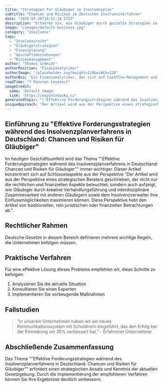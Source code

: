 ```yaml
---
title: "Strategien für Gläubiger im Insolvenzplan"
subtitle: "Chancen und Risiken im deutschen Insolvenzverfahren"
date: "2025-03-26T10:51:18.572Z"
description: "Erfahren Sie, wie Gläubiger durch gezielte Strategien im Insolvenzplanverfahren profitieren können."
image: "/images/default-business.jpg"
category: "Insolvenz"
tags:
  - "Insolvenzrecht"
  - "Gläubigerstrategien"
  - "Finanzplanung"
  - "Geschäftsbeziehungen"
  - "Risikomanagement"
author: "Thomas Schmidt"
authorPosition: "Finanzanalytiker"
authorImage: "/placeholder.svg?height=120&width=120"
authorBio: "Ein Finanzanalytiker, der sich auf Cashflow-Management und Prävention von Zahlungsunfähigkeit konzentriert."
readTime: "7 Minuten Lesezeit"
imageCredit:
  name: 'Default Image'
  link: 'https://expohledavky.cz'
generatedTopic: "\"Effektive Forderungsstrategien während des Insolvenzplanverfahrens in Deutschland: Chancen und Risiken für Gläubiger\""
uniqueApproach: "Der Artikel wird aus der Perspektive eines strategischen Beraters geschrieben, der nicht nur die rechtlichen und finanziellen Aspekte beleuchtet, sondern auch aufzeigt, wie Gläubiger durch kreative Verhandlungsführung und interdisziplinäre Zusammenarbeit mit anderen Gläubigern sowie dem Insolvenzverwalter ihre Einflussmöglichkeiten maximieren können. Diese Perspektive hebt den Artikel von traditionellen, rein juristischen oder finanziellen Betrachtungen ab."
---
```



## Einführung zu "Effektive Forderungsstrategien während des Insolvenzplanverfahrens in Deutschland: Chancen und Risiken für Gläubiger"

Im heutigen Geschäftsumfeld wird das Thema ""Effektive Forderungsstrategien während des Insolvenzplanverfahrens in Deutschland: Chancen und Risiken für Gläubiger"" immer wichtiger. Dieser Artikel konzentriert sich auf Schlüsselaspekte aus der Perspektive "Der Artikel wird aus der Perspektive eines strategischen Beraters geschrieben, der nicht nur die rechtlichen und finanziellen Aspekte beleuchtet, sondern auch aufzeigt, wie Gläubiger durch kreative Verhandlungsführung und interdisziplinäre Zusammenarbeit mit anderen Gläubigern sowie dem Insolvenzverwalter ihre Einflussmöglichkeiten maximieren können. Diese Perspektive hebt den Artikel von traditionellen, rein juristischen oder finanziellen Betrachtungen ab.".

## Rechtlicher Rahmen

Deutsche Gesetze in diesem Bereich definieren mehrere wichtige Regeln, die Unternehmen befolgen müssen.

## Praktische Verfahren

Für eine effektive Lösung dieses Problems empfehlen wir, diese Schritte zu befolgen:

1. Analysieren Sie die aktuelle Situation
2. Konsultieren Sie einen Experten
3. Implementieren Sie vorbeugende Maßnahmen

## Fallstudien

> "In unserem Unternehmen haben wir ein neues Kommunikationssystem mit Schuldnern eingeführt, das den Erfolg bei der Eintreibung um 35% verbessert hat." - Erfahrener Unternehmer

## Abschließende Zusammenfassung

Das Thema ""Effektive Forderungsstrategien während des Insolvenzplanverfahrens in Deutschland: Chancen und Risiken für Gläubiger"" erfordert einen strategischen Ansatz und Kenntnis der aktuellen Gesetzgebung. Durch die Implementierung der empfohlenen Verfahren können Sie Ihre Ergebnisse deutlich verbessern.
